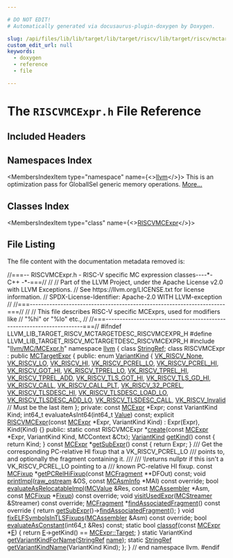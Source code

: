 ```yaml
---

# DO NOT EDIT!
# Automatically generated via docusaurus-plugin-doxygen by Doxygen.

slug: /api/files/lib/lib/target/lib/target/riscv/lib/target/riscv/mctargetdesc/riscvmcexpr-h
custom_edit_url: null
keywords:
  - doxygen
  - reference
  - file

---
```





# The `RISCVMCExpr.h` File Reference

<DoxygenPage pluginConfig={pluginConfig}>



## Included Headers

<IncludesList>
<IncludesListItem
  filePath="llvm/MC/MCExpr.h"
  permalink="/docs/api/files/include/include/llvm/include/llvm/mc/mcexpr-h"
  isLocal="true" />
</IncludesList>

## Namespaces Index

<MembersIndex>

<MembersIndexItem
  type="namespace"
  name={<><a href="/docs/api/namespaces/llvm">llvm</a></>}>
This is an optimization pass for GlobalISel generic memory operations. <a href="/docs/api/namespaces/llvm/#details">More...</a>
</MembersIndexItem>

</MembersIndex>

## Classes Index

<MembersIndex>

<MembersIndexItem
  type="class"
  name={<><a href="/docs/api/classes/llvm/riscvmcexpr">RISCVMCExpr</a></>}>
</MembersIndexItem>

</MembersIndex>


## File Listing

The file content with the documentation metadata removed is:

<ProgramListing>

<Link id="l00001" /><CodeLine lineNumber="1"><Highlight kind="comment">//===-- RISCVMCExpr.h - RISC-V specific MC expression classes----&#42;- C++ -&#42;-===//</Highlight><Highlight kind="normal"></Highlight></CodeLine>
<Link id="l00002" /><CodeLine lineNumber="2"><Highlight kind="normal"></Highlight><Highlight kind="comment">//</Highlight><Highlight kind="normal"></Highlight></CodeLine>
<Link id="l00003" /><CodeLine lineNumber="3"><Highlight kind="normal"></Highlight><Highlight kind="comment">// Part of the LLVM Project, under the Apache License v2.0 with LLVM Exceptions.</Highlight><Highlight kind="normal"></Highlight></CodeLine>
<Link id="l00004" /><CodeLine lineNumber="4"><Highlight kind="normal"></Highlight><Highlight kind="comment">// See https://llvm.org/LICENSE.txt for license information.</Highlight><Highlight kind="normal"></Highlight></CodeLine>
<Link id="l00005" /><CodeLine lineNumber="5"><Highlight kind="normal"></Highlight><Highlight kind="comment">// SPDX-License-Identifier: Apache-2.0 WITH LLVM-exception</Highlight><Highlight kind="normal"></Highlight></CodeLine>
<Link id="l00006" /><CodeLine lineNumber="6"><Highlight kind="normal"></Highlight><Highlight kind="comment">//</Highlight><Highlight kind="normal"></Highlight></CodeLine>
<Link id="l00007" /><CodeLine lineNumber="7"><Highlight kind="normal"></Highlight><Highlight kind="comment">//===----------------------------------------------------------------------===//</Highlight><Highlight kind="normal"></Highlight></CodeLine>
<Link id="l00008" /><CodeLine lineNumber="8"><Highlight kind="normal"></Highlight><Highlight kind="comment">//</Highlight><Highlight kind="normal"></Highlight></CodeLine>
<Link id="l00009" /><CodeLine lineNumber="9"><Highlight kind="normal"></Highlight><Highlight kind="comment">// This file describes RISC-V specific MCExprs, used for modifiers like</Highlight><Highlight kind="normal"></Highlight></CodeLine>
<Link id="l00010" /><CodeLine lineNumber="10"><Highlight kind="normal"></Highlight><Highlight kind="comment">// &quot;%hi&quot; or &quot;%lo&quot; etc.,</Highlight><Highlight kind="normal"></Highlight></CodeLine>
<Link id="l00011" /><CodeLine lineNumber="11"><Highlight kind="normal"></Highlight><Highlight kind="comment">//</Highlight><Highlight kind="normal"></Highlight></CodeLine>
<Link id="l00012" /><CodeLine lineNumber="12"><Highlight kind="normal"></Highlight><Highlight kind="comment">//===----------------------------------------------------------------------===//</Highlight><Highlight kind="normal"></Highlight></CodeLine>
<Link id="l00013" /><CodeLine lineNumber="13"><Highlight kind="normal"></Highlight></CodeLine>
<Link id="l00014" /><CodeLine lineNumber="14"><Highlight kind="normal"></Highlight><Highlight kind="preprocessor">#ifndef LLVM&#95;LIB&#95;TARGET&#95;RISCV&#95;MCTARGETDESC&#95;RISCVMCEXPR&#95;H</Highlight><Highlight kind="normal"></Highlight></CodeLine>
<Link id="l00015" /><CodeLine lineNumber="15"><Highlight kind="normal"></Highlight><Highlight kind="preprocessor">#define LLVM&#95;LIB&#95;TARGET&#95;RISCV&#95;MCTARGETDESC&#95;RISCVMCEXPR&#95;H</Highlight><Highlight kind="normal"></Highlight></CodeLine>
<Link id="l00016" /><CodeLine lineNumber="16"><Highlight kind="normal"></Highlight></CodeLine>
<Link id="l00017" /><CodeLine lineNumber="17"><Highlight kind="normal"></Highlight><Highlight kind="preprocessor">#include &quot;<a href="/docs/api/files/include/include/llvm/include/llvm/mc/mcexpr-h">llvm/MC/MCExpr.h</a>&quot;</Highlight><Highlight kind="normal"></Highlight></CodeLine>
<Link id="l00018" /><CodeLine lineNumber="18"><Highlight kind="normal"></Highlight></CodeLine>
<Link id="l00019" /><CodeLine lineNumber="19"><Highlight kind="normal"></Highlight><Highlight kind="keyword">namespace </Highlight><Highlight kind="normal"><a href="/docs/api/namespaces/llvm">llvm</a> &#123;</Highlight></CodeLine>
<Link id="l00020" /><CodeLine lineNumber="20"><Highlight kind="normal"></Highlight></CodeLine>
<Link id="l00021" /><CodeLine lineNumber="21"><Highlight kind="normal"></Highlight><Highlight kind="keyword">class </Highlight><Highlight kind="normal"><a href="/docs/api/classes/llvm/stringref">StringRef</a>;</Highlight></CodeLine>
<Link id="l00022" /><CodeLine lineNumber="22"><Highlight kind="normal"></Highlight></CodeLine>
<Link id="l00023" /><CodeLine lineNumber="23" lineLink="/docs/api/classes/llvm/riscvmcexpr"><Highlight kind="normal"></Highlight><Highlight kind="keyword">class </Highlight><Highlight kind="normal">RISCVMCExpr : </Highlight><Highlight kind="keyword">public</Highlight><Highlight kind="normal"> <a href="/docs/api/classes/llvm/mctargetexpr/#a8ac1fdf776114a374cd8929fba6b8ccc">MCTargetExpr</a> &#123;</Highlight></CodeLine>
<Link id="l00024" /><CodeLine lineNumber="24"><Highlight kind="normal"></Highlight><Highlight kind="keyword">public</Highlight><Highlight kind="normal">:</Highlight></CodeLine>
<Link id="l00025" /><CodeLine lineNumber="25" lineLink="/docs/api/classes/llvm/riscvmcexpr/#a6be127bc7f810a3f4dc182aff79943e6"><Highlight kind="normal">  </Highlight><Highlight kind="keyword">enum</Highlight><Highlight kind="normal"> <a href="/docs/api/classes/llvm/riscvmcexpr/#a6be127bc7f810a3f4dc182aff79943e6">VariantKind</a> &#123;</Highlight></CodeLine>
<Link id="l00026" /><CodeLine lineNumber="26" lineLink="/docs/api/classes/llvm/riscvmcexpr/#a6be127bc7f810a3f4dc182aff79943e6a05180d523d3d284b05bddea7102bfd7d"><Highlight kind="normal">    <a href="/docs/api/classes/llvm/riscvmcexpr/#a6be127bc7f810a3f4dc182aff79943e6a05180d523d3d284b05bddea7102bfd7d">VK&#95;RISCV&#95;None</a>,</Highlight></CodeLine>
<Link id="l00027" /><CodeLine lineNumber="27" lineLink="/docs/api/classes/llvm/riscvmcexpr/#a6be127bc7f810a3f4dc182aff79943e6a3c930f90b860b3ff02df7bd420c1f89e"><Highlight kind="normal">    <a href="/docs/api/classes/llvm/riscvmcexpr/#a6be127bc7f810a3f4dc182aff79943e6a3c930f90b860b3ff02df7bd420c1f89e">VK&#95;RISCV&#95;LO</a>,</Highlight></CodeLine>
<Link id="l00028" /><CodeLine lineNumber="28" lineLink="/docs/api/classes/llvm/riscvmcexpr/#a6be127bc7f810a3f4dc182aff79943e6ab5c3ca301e449ab85f42444601bba378"><Highlight kind="normal">    <a href="/docs/api/classes/llvm/riscvmcexpr/#a6be127bc7f810a3f4dc182aff79943e6ab5c3ca301e449ab85f42444601bba378">VK&#95;RISCV&#95;HI</a>,</Highlight></CodeLine>
<Link id="l00029" /><CodeLine lineNumber="29" lineLink="/docs/api/classes/llvm/riscvmcexpr/#a6be127bc7f810a3f4dc182aff79943e6a4b697ccb4bf41db17dc4422189098f55"><Highlight kind="normal">    <a href="/docs/api/classes/llvm/riscvmcexpr/#a6be127bc7f810a3f4dc182aff79943e6a4b697ccb4bf41db17dc4422189098f55">VK&#95;RISCV&#95;PCREL&#95;LO</a>,</Highlight></CodeLine>
<Link id="l00030" /><CodeLine lineNumber="30" lineLink="/docs/api/classes/llvm/riscvmcexpr/#a6be127bc7f810a3f4dc182aff79943e6a380387ebfe7e093c92941ec73b8a2557"><Highlight kind="normal">    <a href="/docs/api/classes/llvm/riscvmcexpr/#a6be127bc7f810a3f4dc182aff79943e6a380387ebfe7e093c92941ec73b8a2557">VK&#95;RISCV&#95;PCREL&#95;HI</a>,</Highlight></CodeLine>
<Link id="l00031" /><CodeLine lineNumber="31" lineLink="/docs/api/classes/llvm/riscvmcexpr/#a6be127bc7f810a3f4dc182aff79943e6af53e7457e88370f76455f7cf9c525a8f"><Highlight kind="normal">    <a href="/docs/api/classes/llvm/riscvmcexpr/#a6be127bc7f810a3f4dc182aff79943e6af53e7457e88370f76455f7cf9c525a8f">VK&#95;RISCV&#95;GOT&#95;HI</a>,</Highlight></CodeLine>
<Link id="l00032" /><CodeLine lineNumber="32" lineLink="/docs/api/classes/llvm/riscvmcexpr/#a6be127bc7f810a3f4dc182aff79943e6a1cfe2bb904199433c2ef567b6227db8c"><Highlight kind="normal">    <a href="/docs/api/classes/llvm/riscvmcexpr/#a6be127bc7f810a3f4dc182aff79943e6a1cfe2bb904199433c2ef567b6227db8c">VK&#95;RISCV&#95;TPREL&#95;LO</a>,</Highlight></CodeLine>
<Link id="l00033" /><CodeLine lineNumber="33" lineLink="/docs/api/classes/llvm/riscvmcexpr/#a6be127bc7f810a3f4dc182aff79943e6a28a380cf34cda5c68bbe50aa22378bb1"><Highlight kind="normal">    <a href="/docs/api/classes/llvm/riscvmcexpr/#a6be127bc7f810a3f4dc182aff79943e6a28a380cf34cda5c68bbe50aa22378bb1">VK&#95;RISCV&#95;TPREL&#95;HI</a>,</Highlight></CodeLine>
<Link id="l00034" /><CodeLine lineNumber="34" lineLink="/docs/api/classes/llvm/riscvmcexpr/#a6be127bc7f810a3f4dc182aff79943e6a9396ec898399370b727b35de80497248"><Highlight kind="normal">    <a href="/docs/api/classes/llvm/riscvmcexpr/#a6be127bc7f810a3f4dc182aff79943e6a9396ec898399370b727b35de80497248">VK&#95;RISCV&#95;TPREL&#95;ADD</a>,</Highlight></CodeLine>
<Link id="l00035" /><CodeLine lineNumber="35" lineLink="/docs/api/classes/llvm/riscvmcexpr/#a6be127bc7f810a3f4dc182aff79943e6a17c514839d8a0aca51f132e5dae74967"><Highlight kind="normal">    <a href="/docs/api/classes/llvm/riscvmcexpr/#a6be127bc7f810a3f4dc182aff79943e6a17c514839d8a0aca51f132e5dae74967">VK&#95;RISCV&#95;TLS&#95;GOT&#95;HI</a>,</Highlight></CodeLine>
<Link id="l00036" /><CodeLine lineNumber="36" lineLink="/docs/api/classes/llvm/riscvmcexpr/#a6be127bc7f810a3f4dc182aff79943e6a739b9795700df7ae19816f89508f1b49"><Highlight kind="normal">    <a href="/docs/api/classes/llvm/riscvmcexpr/#a6be127bc7f810a3f4dc182aff79943e6a739b9795700df7ae19816f89508f1b49">VK&#95;RISCV&#95;TLS&#95;GD&#95;HI</a>,</Highlight></CodeLine>
<Link id="l00037" /><CodeLine lineNumber="37" lineLink="/docs/api/classes/llvm/riscvmcexpr/#a6be127bc7f810a3f4dc182aff79943e6aa4478c3f29a4ad6e0fe8e721c821c476"><Highlight kind="normal">    <a href="/docs/api/classes/llvm/riscvmcexpr/#a6be127bc7f810a3f4dc182aff79943e6aa4478c3f29a4ad6e0fe8e721c821c476">VK&#95;RISCV&#95;CALL</a>,</Highlight></CodeLine>
<Link id="l00038" /><CodeLine lineNumber="38" lineLink="/docs/api/classes/llvm/riscvmcexpr/#a6be127bc7f810a3f4dc182aff79943e6a7f0a2ade0160be4082351dd594bfab25"><Highlight kind="normal">    <a href="/docs/api/classes/llvm/riscvmcexpr/#a6be127bc7f810a3f4dc182aff79943e6a7f0a2ade0160be4082351dd594bfab25">VK&#95;RISCV&#95;CALL&#95;PLT</a>,</Highlight></CodeLine>
<Link id="l00039" /><CodeLine lineNumber="39" lineLink="/docs/api/classes/llvm/riscvmcexpr/#a6be127bc7f810a3f4dc182aff79943e6a604e28a9a3d857c263b22b49ba9b19f6"><Highlight kind="normal">    <a href="/docs/api/classes/llvm/riscvmcexpr/#a6be127bc7f810a3f4dc182aff79943e6a604e28a9a3d857c263b22b49ba9b19f6">VK&#95;RISCV&#95;32&#95;PCREL</a>,</Highlight></CodeLine>
<Link id="l00040" /><CodeLine lineNumber="40" lineLink="/docs/api/classes/llvm/riscvmcexpr/#a6be127bc7f810a3f4dc182aff79943e6aada38a4713e0b102bd6c05f34926f896"><Highlight kind="normal">    <a href="/docs/api/classes/llvm/riscvmcexpr/#a6be127bc7f810a3f4dc182aff79943e6aada38a4713e0b102bd6c05f34926f896">VK&#95;RISCV&#95;TLSDESC&#95;HI</a>,</Highlight></CodeLine>
<Link id="l00041" /><CodeLine lineNumber="41" lineLink="/docs/api/classes/llvm/riscvmcexpr/#a6be127bc7f810a3f4dc182aff79943e6a5e718279c4aba4b5032b0e4ae1435db7"><Highlight kind="normal">    <a href="/docs/api/classes/llvm/riscvmcexpr/#a6be127bc7f810a3f4dc182aff79943e6a5e718279c4aba4b5032b0e4ae1435db7">VK&#95;RISCV&#95;TLSDESC&#95;LOAD&#95;LO</a>,</Highlight></CodeLine>
<Link id="l00042" /><CodeLine lineNumber="42" lineLink="/docs/api/classes/llvm/riscvmcexpr/#a6be127bc7f810a3f4dc182aff79943e6a563b259281b6f3e45a89bb1784036aec"><Highlight kind="normal">    <a href="/docs/api/classes/llvm/riscvmcexpr/#a6be127bc7f810a3f4dc182aff79943e6a563b259281b6f3e45a89bb1784036aec">VK&#95;RISCV&#95;TLSDESC&#95;ADD&#95;LO</a>,</Highlight></CodeLine>
<Link id="l00043" /><CodeLine lineNumber="43" lineLink="/docs/api/classes/llvm/riscvmcexpr/#a6be127bc7f810a3f4dc182aff79943e6ae5770558120b3a15fc80a83e0532dc22"><Highlight kind="normal">    <a href="/docs/api/classes/llvm/riscvmcexpr/#a6be127bc7f810a3f4dc182aff79943e6ae5770558120b3a15fc80a83e0532dc22">VK&#95;RISCV&#95;TLSDESC&#95;CALL</a>,</Highlight></CodeLine>
<Link id="l00044" /><CodeLine lineNumber="44" lineLink="/docs/api/classes/llvm/riscvmcexpr/#a6be127bc7f810a3f4dc182aff79943e6ac04a0920cd401e8c1ed55264c9d1ae7d"><Highlight kind="normal">    <a href="/docs/api/classes/llvm/riscvmcexpr/#a6be127bc7f810a3f4dc182aff79943e6ac04a0920cd401e8c1ed55264c9d1ae7d">VK&#95;RISCV&#95;Invalid</a> </Highlight><Highlight kind="comment">// Must be the last item</Highlight><Highlight kind="normal"></Highlight></CodeLine>
<Link id="l00045" /><CodeLine lineNumber="45"><Highlight kind="normal">  &#125;;</Highlight></CodeLine>
<Link id="l00046" /><CodeLine lineNumber="46"><Highlight kind="normal"></Highlight></CodeLine>
<Link id="l00047" /><CodeLine lineNumber="47"><Highlight kind="normal"></Highlight><Highlight kind="keyword">private</Highlight><Highlight kind="normal">:</Highlight></CodeLine>
<Link id="l00048" /><CodeLine lineNumber="48"><Highlight kind="normal">  </Highlight><Highlight kind="keyword">const</Highlight><Highlight kind="normal"> <a href="/docs/api/classes/llvm/mcexpr">MCExpr</a> &#42;Expr;</Highlight></CodeLine>
<Link id="l00049" /><CodeLine lineNumber="49"><Highlight kind="normal">  </Highlight><Highlight kind="keyword">const</Highlight><Highlight kind="normal"> VariantKind Kind;</Highlight></CodeLine>
<Link id="l00050" /><CodeLine lineNumber="50"><Highlight kind="normal"></Highlight></CodeLine>
<Link id="l00051" /><CodeLine lineNumber="51"><Highlight kind="normal">  int64&#95;t evaluateAsInt64(int64&#95;t <a href="/docs/api/classes/llvm/value">Value</a>) </Highlight><Highlight kind="keyword">const</Highlight><Highlight kind="normal">;</Highlight></CodeLine>
<Link id="l00052" /><CodeLine lineNumber="52"><Highlight kind="normal"></Highlight></CodeLine>
<Link id="l00053" /><CodeLine lineNumber="53"><Highlight kind="normal">  </Highlight><Highlight kind="keyword">explicit</Highlight><Highlight kind="normal"> <a href="/docs/api/classes/llvm/riscvmcexpr">RISCVMCExpr</a>(</Highlight><Highlight kind="keyword">const</Highlight><Highlight kind="normal"> <a href="/docs/api/classes/llvm/mcexpr">MCExpr</a> &#42;Expr, VariantKind Kind)</Highlight></CodeLine>
<Link id="l00054" /><CodeLine lineNumber="54"><Highlight kind="normal">      : Expr(Expr), Kind(Kind) &#123;&#125;</Highlight></CodeLine>
<Link id="l00055" /><CodeLine lineNumber="55"><Highlight kind="normal"></Highlight></CodeLine>
<Link id="l00056" /><CodeLine lineNumber="56"><Highlight kind="normal"></Highlight><Highlight kind="keyword">public</Highlight><Highlight kind="normal">:</Highlight></CodeLine>
<Link id="l00057" /><CodeLine lineNumber="57"><Highlight kind="normal">  </Highlight><Highlight kind="keyword">static</Highlight><Highlight kind="normal"> </Highlight><Highlight kind="keyword">const</Highlight><Highlight kind="normal"> RISCVMCExpr &#42;<a href="/docs/api/classes/llvm/riscvmcexpr/#a113007d7338e79e7c4ebfec41a5b733a">create</a>(</Highlight><Highlight kind="keyword">const</Highlight><Highlight kind="normal"> <a href="/docs/api/classes/llvm/mcexpr/#a7c94b145b6ade90726e2bab678ddc708">MCExpr</a> &#42;Expr, VariantKind Kind,</Highlight></CodeLine>
<Link id="l00058" /><CodeLine lineNumber="58"><Highlight kind="normal">                                   MCContext &amp;Ctx);</Highlight></CodeLine>
<Link id="l00059" /><CodeLine lineNumber="59"><Highlight kind="normal"></Highlight></CodeLine>
<Link id="l00060" /><CodeLine lineNumber="60" lineLink="/docs/api/classes/llvm/riscvmcexpr/#a00877c778cc9f75bf1682233e36930d9"><Highlight kind="normal">  <a href="/docs/api/classes/llvm/riscvmcexpr/#a6be127bc7f810a3f4dc182aff79943e6">VariantKind</a> <a href="/docs/api/classes/llvm/riscvmcexpr/#a00877c778cc9f75bf1682233e36930d9">getKind</a>()</Highlight><Highlight kind="keyword"> const </Highlight><Highlight kind="normal">&#123; </Highlight><Highlight kind="keywordflow">return</Highlight><Highlight kind="normal"> Kind; &#125;</Highlight></CodeLine>
<Link id="l00061" /><CodeLine lineNumber="61"><Highlight kind="normal"></Highlight></CodeLine>
<Link id="l00062" /><CodeLine lineNumber="62" lineLink="/docs/api/classes/llvm/riscvmcexpr/#a9b015218e16a353dd5bb4a60bb89d46c"><Highlight kind="normal">  </Highlight><Highlight kind="keyword">const</Highlight><Highlight kind="normal"> <a href="/docs/api/classes/llvm/mcexpr">MCExpr</a> &#42;<a href="/docs/api/classes/llvm/riscvmcexpr/#a9b015218e16a353dd5bb4a60bb89d46c">getSubExpr</a>()</Highlight><Highlight kind="keyword"> const </Highlight><Highlight kind="normal">&#123; </Highlight><Highlight kind="keywordflow">return</Highlight><Highlight kind="normal"> Expr; &#125;</Highlight></CodeLine>
<Link id="l00063" /><CodeLine lineNumber="63"><Highlight kind="normal"></Highlight><Highlight kind="comment"></Highlight></CodeLine>
<Link id="l00064" /><CodeLine lineNumber="64"><Highlight kind="comment">  /// Get the corresponding PC-relative HI fixup that a VK&#95;RISCV&#95;PCREL&#95;LO</Highlight></CodeLine>
<Link id="l00065" /><CodeLine lineNumber="65"><Highlight kind="comment">  /// points to, and optionally the fragment containing it.</Highlight></CodeLine>
<Link id="l00066" /><CodeLine lineNumber="66"><Highlight kind="comment">  ///</Highlight></CodeLine>
<Link id="l00067" /><CodeLine lineNumber="67"><Highlight kind="comment">  /// \\returns nullptr if this isn&#39;t a VK&#95;RISCV&#95;PCREL&#95;LO pointing to a</Highlight></CodeLine>
<Link id="l00068" /><CodeLine lineNumber="68"><Highlight kind="comment">  /// known PC-relative HI fixup.</Highlight><Highlight kind="normal"></Highlight></CodeLine>
<Link id="l00069" /><CodeLine lineNumber="69"><Highlight kind="normal">  </Highlight><Highlight kind="keyword">const</Highlight><Highlight kind="normal"> <a href="/docs/api/classes/llvm/mcfixup">MCFixup</a> &#42;<a href="/docs/api/classes/llvm/riscvmcexpr/#a4b6a90d8388aab90babe76b13765ddf6">getPCRelHiFixup</a>(</Highlight><Highlight kind="keyword">const</Highlight><Highlight kind="normal"> <a href="/docs/api/classes/llvm/mcfragment">MCFragment</a> &#42;&#42;DFOut) </Highlight><Highlight kind="keyword">const</Highlight><Highlight kind="normal">;</Highlight></CodeLine>
<Link id="l00070" /><CodeLine lineNumber="70"><Highlight kind="normal"></Highlight></CodeLine>
<Link id="l00071" /><CodeLine lineNumber="71"><Highlight kind="normal">  </Highlight><Highlight kind="keywordtype">void</Highlight><Highlight kind="normal"> <a href="/docs/api/classes/llvm/riscvmcexpr/#a335d3c9eae0ade1e0ac3aff43ba90583">printImpl</a>(<a href="/docs/api/classes/llvm/raw-ostream">raw&#95;ostream</a> &amp;OS, </Highlight><Highlight kind="keyword">const</Highlight><Highlight kind="normal"> <a href="/docs/api/classes/llvm/mcasminfo">MCAsmInfo</a> &#42;MAI) </Highlight><Highlight kind="keyword">const override</Highlight><Highlight kind="normal">;</Highlight></CodeLine>
<Link id="l00072" /><CodeLine lineNumber="72"><Highlight kind="normal">  </Highlight><Highlight kind="keywordtype">bool</Highlight><Highlight kind="normal"> <a href="/docs/api/classes/llvm/riscvmcexpr/#a99dde8d50bac6a7bb455e6558fa95efa">evaluateAsRelocatableImpl</a>(<a href="/docs/api/classes/llvm/mcvalue">MCValue</a> &amp;Res, </Highlight><Highlight kind="keyword">const</Highlight><Highlight kind="normal"> <a href="/docs/api/classes/llvm/mcassembler">MCAssembler</a> &#42;Asm,</Highlight></CodeLine>
<Link id="l00073" /><CodeLine lineNumber="73"><Highlight kind="normal">                                 </Highlight><Highlight kind="keyword">const</Highlight><Highlight kind="normal"> <a href="/docs/api/classes/llvm/mcfixup">MCFixup</a> &#42;<a href="/docs/api/files/lib/lib/target/lib/target/powerpc/ppctlsdynamiccall-cpp/#a4a235aedca5bbfc39934045b6cbf9c70">Fixup</a>) </Highlight><Highlight kind="keyword">const override</Highlight><Highlight kind="normal">;</Highlight></CodeLine>
<Link id="l00074" /><CodeLine lineNumber="74"><Highlight kind="normal">  </Highlight><Highlight kind="keywordtype">void</Highlight><Highlight kind="normal"> <a href="/docs/api/classes/llvm/riscvmcexpr/#a667256edf5e6bcb93ea674af7d41a8ce">visitUsedExpr</a>(<a href="/docs/api/classes/llvm/mcstreamer">MCStreamer</a> &amp;Streamer) </Highlight><Highlight kind="keyword">const override</Highlight><Highlight kind="normal">;</Highlight></CodeLine>
<Link id="l00075" /><CodeLine lineNumber="75" lineLink="/docs/api/classes/llvm/riscvmcexpr/#abddeb9dfb6e1b81fe4d5ee0dd88eb6e4"><Highlight kind="normal">  <a href="/docs/api/classes/llvm/mcfragment">MCFragment</a> &#42;<a href="/docs/api/classes/llvm/riscvmcexpr/#abddeb9dfb6e1b81fe4d5ee0dd88eb6e4">findAssociatedFragment</a>()</Highlight><Highlight kind="keyword"> const override </Highlight><Highlight kind="normal">&#123;</Highlight></CodeLine>
<Link id="l00076" /><CodeLine lineNumber="76"><Highlight kind="normal">    </Highlight><Highlight kind="keywordflow">return</Highlight><Highlight kind="normal"> <a href="/docs/api/classes/llvm/riscvmcexpr/#a9b015218e16a353dd5bb4a60bb89d46c">getSubExpr</a>()-&gt;<a href="/docs/api/classes/llvm/mcexpr/#ae4694d7c3e8bb89a9c2fb6227b8aa1df">findAssociatedFragment</a>();</Highlight></CodeLine>
<Link id="l00077" /><CodeLine lineNumber="77"><Highlight kind="normal">  &#125;</Highlight></CodeLine>
<Link id="l00078" /><CodeLine lineNumber="78"><Highlight kind="normal"></Highlight></CodeLine>
<Link id="l00079" /><CodeLine lineNumber="79"><Highlight kind="normal">  </Highlight><Highlight kind="keywordtype">void</Highlight><Highlight kind="normal"> <a href="/docs/api/classes/llvm/riscvmcexpr/#a03310207de2d33d4b21d6e94bdabb76d">fixELFSymbolsInTLSFixups</a>(<a href="/docs/api/classes/llvm/mcassembler">MCAssembler</a> &amp;Asm) </Highlight><Highlight kind="keyword">const override</Highlight><Highlight kind="normal">;</Highlight></CodeLine>
<Link id="l00080" /><CodeLine lineNumber="80"><Highlight kind="normal"></Highlight></CodeLine>
<Link id="l00081" /><CodeLine lineNumber="81"><Highlight kind="normal">  </Highlight><Highlight kind="keywordtype">bool</Highlight><Highlight kind="normal"> <a href="/docs/api/classes/llvm/riscvmcexpr/#a742a0e5b5a151c9955edcdd8e04068ad">evaluateAsConstant</a>(int64&#95;t &amp;Res) </Highlight><Highlight kind="keyword">const</Highlight><Highlight kind="normal">;</Highlight></CodeLine>
<Link id="l00082" /><CodeLine lineNumber="82"><Highlight kind="normal"></Highlight></CodeLine>
<Link id="l00083" /><CodeLine lineNumber="83" lineLink="/docs/api/classes/llvm/riscvmcexpr/#a7c7d9517844a32b1319e0b63ae7bd9eb"><Highlight kind="normal">  </Highlight><Highlight kind="keyword">static</Highlight><Highlight kind="normal"> </Highlight><Highlight kind="keywordtype">bool</Highlight><Highlight kind="normal"> <a href="/docs/api/classes/llvm/riscvmcexpr/#a7c7d9517844a32b1319e0b63ae7bd9eb">classof</a>(</Highlight><Highlight kind="keyword">const</Highlight><Highlight kind="normal"> <a href="/docs/api/classes/llvm/mcexpr">MCExpr</a> &#42;<a href="/docs/api/files/lib/lib/ir/builtingcs-cpp/#abb2b3a60ccc38a28239e19a1646e0c8a">E</a>) &#123;</Highlight></CodeLine>
<Link id="l00084" /><CodeLine lineNumber="84"><Highlight kind="normal">    </Highlight><Highlight kind="keywordflow">return</Highlight><Highlight kind="normal"> <a href="/docs/api/files/lib/lib/ir/builtingcs-cpp/#abb2b3a60ccc38a28239e19a1646e0c8a">E</a>-&gt;getKind() == <a href="/docs/api/classes/llvm/mcexpr/#a83112ba0cecd7a7add9f1f9c441d606faa65560b8224a92e80f422df090f07c55">MCExpr::Target</a>;</Highlight></CodeLine>
<Link id="l00085" /><CodeLine lineNumber="85"><Highlight kind="normal">  &#125;</Highlight></CodeLine>
<Link id="l00086" /><CodeLine lineNumber="86"><Highlight kind="normal"></Highlight></CodeLine>
<Link id="l00087" /><CodeLine lineNumber="87"><Highlight kind="normal">  </Highlight><Highlight kind="keyword">static</Highlight><Highlight kind="normal"> VariantKind <a href="/docs/api/classes/llvm/riscvmcexpr/#af71a001d22873f5487311a525ee014d7">getVariantKindForName</a>(<a href="/docs/api/classes/llvm/stringref">StringRef</a> <a href="/docs/api/files/lib/lib/target/lib/target/aarch64/smeabipass-cpp/#a8f8f80d37794cde9472343e4487ba3eb">name</a>);</Highlight></CodeLine>
<Link id="l00088" /><CodeLine lineNumber="88"><Highlight kind="normal">  </Highlight><Highlight kind="keyword">static</Highlight><Highlight kind="normal"> <a href="/docs/api/classes/llvm/stringref">StringRef</a> <a href="/docs/api/classes/llvm/riscvmcexpr/#a89a38e1ae757369266dd64277c7278ea">getVariantKindName</a>(VariantKind Kind);</Highlight></CodeLine>
<Link id="l00089" /><CodeLine lineNumber="89"><Highlight kind="normal">&#125;;</Highlight></CodeLine>
<Link id="l00090" /><CodeLine lineNumber="90"><Highlight kind="normal"></Highlight></CodeLine>
<Link id="l00091" /><CodeLine lineNumber="91"><Highlight kind="normal">&#125; </Highlight><Highlight kind="comment">// end namespace llvm.</Highlight><Highlight kind="normal"></Highlight></CodeLine>
<Link id="l00092" /><CodeLine lineNumber="92"><Highlight kind="normal"></Highlight></CodeLine>
<Link id="l00093" /><CodeLine lineNumber="93"><Highlight kind="normal"></Highlight><Highlight kind="preprocessor">#endif</Highlight></CodeLine>

</ProgramListing>


</DoxygenPage>
